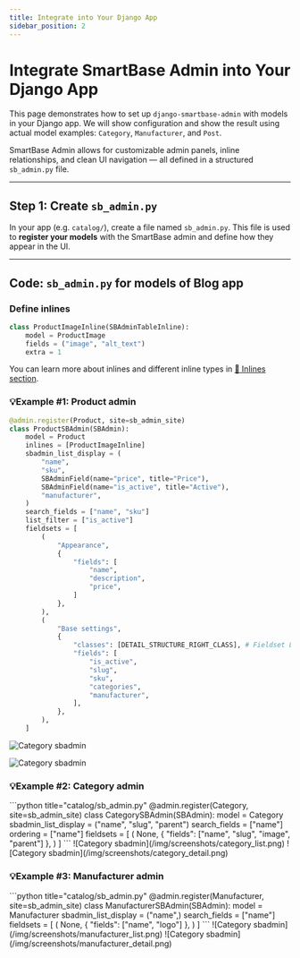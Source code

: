 ```yaml
---
title: Integrate into Your Django App
sidebar_position: 2
---
```



# Integrate SmartBase Admin into Your Django App

This page demonstrates how to set up `django-smartbase-admin` with models in your Django app. We will show configuration and show the result using actual model examples: `Category`, `Manufacturer`, and `Post`.

SmartBase Admin allows for customizable admin panels, inline relationships, and clean UI navigation — all defined in a structured `sb_admin.py` file.

---

## Step 1: Create `sb_admin.py`

In your app (e.g. `catalog/`), create a file named `sb_admin.py`.
This file is used to **register your models** with the SmartBase admin and define how they appear in the UI.

---

## Code: `sb_admin.py` for models of Blog app

### Define inlines

```python title="catalog/sb_admin.py"
class ProductImageInline(SBAdminTableInline):
    model = ProductImage
    fields = ("image", "alt_text")
    extra = 1
```

You can learn more about inlines and different inline types in [🔗 Inlines section](/docs/inlines).


### 💡Example #1: Product admin

<Tabs groupId="1">
<TabItem value="code" label="Code">

```python title="catalog/sb_admin.py"
@admin.register(Product, site=sb_admin_site)
class ProductSBAdmin(SBAdmin):
    model = Product
    inlines = [ProductImageInline]
    sbadmin_list_display = (
        "name",
        "sku",
        SBAdminField(name="price", title="Price"),
        SBAdminField(name="is_active", title="Active"),
        "manufacturer",
    )
    search_fields = ["name", "sku"]
    list_filter = ["is_active"]
    fieldsets = [
        (
            "Appearance",
            {
                "fields": [
                    "name",
                    "description",
                    "price",
                ]
            },
        ),
        (
            "Base settings",
            {
                "classes": [DETAIL_STRUCTURE_RIGHT_CLASS], # Fieldset Layout class
                "fields": [
                    "is_active",
                    "slug",
                    "sku",
                    "categories",
                    "manufacturer",
                ],
            },
        ),
    ]
```
</TabItem>
<TabItem value="list" label="Result - List">

![Category sbadmin](/img/screenshots/product_list.png)

</TabItem>
<TabItem value="detail" label="Result - Detail">

![Category sbadmin](/img/screenshots/product_detail.png)

</TabItem>
</Tabs>

### 💡Example #2: Category admin
<Tabs groupId="3">
<TabItem value="code" label="Code">
```python title="catalog/sb_admin.py"
@admin.register(Category, site=sb_admin_site)
class CategorySBAdmin(SBAdmin):
    model = Category
    sbadmin_list_display = ("name", "slug", "parent")
    search_fields = ["name"]
    ordering = ["name"]
    fieldsets = [
        (
            None,
            {
                "fields": ["name", "slug", "image", "parent"]
            },
        )
    ]
```
</TabItem>
<TabItem value="screenshot" label="Result - List">
![Category sbadmin](/img/screenshots/category_list.png)
</TabItem>
<TabItem value="detail" label="Result - Detail">
![Category sbadmin](/img/screenshots/category_detail.png)
</TabItem>
</Tabs>

### 💡Example #3: Manufacturer admin
<Tabs groupId="4">
<TabItem value="code" label="Code">
```python title="catalog/sb_admin.py"
@admin.register(Manufacturer, site=sb_admin_site)
class ManufacturerSBAdmin(SBAdmin):
    model = Manufacturer
    sbadmin_list_display = ("name",)
    search_fields = ["name"]
    fieldsets = [
        (
            None,
            {
                "fields": ["name", "logo"]
            },
        )
    ]
```
</TabItem>
<TabItem value="screenshot" label="Result - List">
![Category sbadmin](/img/screenshots/manufacturer_list.png)
</TabItem>
<TabItem value="detail" label="Result - Detail">
![Category sbadmin](/img/screenshots/manufacturer_detail.png)
</TabItem>
</Tabs>
